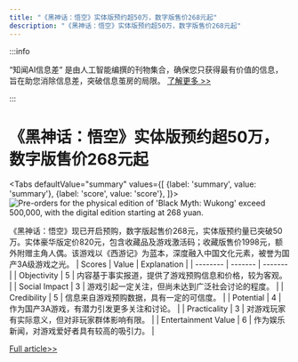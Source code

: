 ```yaml
---
title: "《黑神话：悟空》实体版预约超50万，数字版售价268元起"
description: "《黑神话：悟空》实体版预约超50万，数字版售价268元起"
---
```



:::info

“知闻AI信息差“ 是由人工智能编撰的刊物集合，确保您只获得最有价值的信息，旨在助您消除信息差，突破信息茧房的局限。  [了解更多 >>](/)

:::

# 《黑神话：悟空》实体版预约超50万，数字版售价268元起


<Tabs
	defaultValue="summary"
	values={[
	{label: 'summary', value: 'summary'},
	{label: 'score', value: 'score'},
]}>
<TabItem value="summary">
<img
  src="https://image.informedainews.com/2024/06/Ent-edp-1717983519-0.jpg"
  alt="Pre-orders for the physical edition of 'Black Myth: Wukong' exceed 500,000, with the digital edition starting at 268 yuan."
/>



《黑神话：悟空》现已开启预购，数字版起售价268元，实体版预约量已突破50万。实体豪华版定价820元，包含收藏品及游戏激活码；收藏版售价1998元，额外附赠主角人偶。该游戏以《西游记》为蓝本，深度融入中国文化元素，被誉为国产3A级游戏之光。
</TabItem>
<TabItem value="score">
	| Scores     | Value   | Explanation |
	| -------- | ------- | ------- |
	| Objectivity  | 5    | 内容基于事实报道，提供了游戏预购信息和价格，较为客观。    |
	| Social Impact | 3     | 游戏引起一定关注，但尚未达到广泛社会讨论的程度。    |
	| Credibility    | 5    | 信息来自游戏预购数据，具有一定的可信度。    |
	| Potential    | 4    | 作为国产3A游戏，有潜力引发更多关注和讨论。    |
	| Practicality    | 3    | 对游戏玩家有实际意义，但对非玩家群体影响有限。    |
	| Entertainment Value    | 6    | 作为娱乐新闻，对游戏爱好者具有较高的吸引力。    |
</TabItem>
</Tabs>

[Full article>>](https://www.cnbeta.com.tw/articles/game/1434112.htm)
